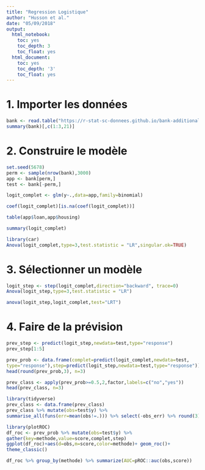 ---
title: "Regression Logistique"
author: "Husson et al."
date: "05/09/2018"
output:
  html_notebook:
    toc: yes
    toc_depth: 3
    toc_float: yes
  html_document:
    toc: yes
    toc_depth: '3'
    toc_float: yes
---

# 1. Importer les données

```{r}
bank <- read.table("https://r-stat-sc-donnees.github.io/bank-additional.csv",header=TRUE,sep=";")
summary(bank)[,c(1:3,21)]
```

# 2. Construire le modèle

```{r }
set.seed(5678)
perm <- sample(nrow(bank),3000)
app <- bank[perm,]
test <- bank[-perm,]
```

```{r}
logit_complet <- glm(y~.,data=app,family=binomial)
```

```{r}
coef(logit_complet)[is.na(coef(logit_complet))]
```

```{r}
table(app$loan,app$housing)
```

```{r}
summary(logit_complet)
```

```{r, message=FALSE,warning=FALSE}
library(car)
Anova(logit_complet,type=3,test.statistic = "LR",singular.ok=TRUE)
```

# 3. Sélectionner un modèle

```{r}
logit_step <- step(logit_complet,direction="backward", trace=0)
Anova(logit_step,type=3,test.statistic = "LR")
```

```{r}
anova(logit_step,logit_complet,test="LRT")
```

# 4. Faire de la prévision

```{r}
prev_step <- predict(logit_step,newdata=test,type="response")
prev_step[1:5]
```

```{r}
prev_prob <- data.frame(complet=predict(logit_complet,newdata=test,
type="response"),step=predict(logit_step,newdata=test,type="response"))
head(round(prev_prob,3), n=3)
```
```{r}
prev_class <- apply(prev_prob>=0.5,2,factor,labels=c("no","yes"))
head(prev_class, n=3)
```

```{r,message=FALSE,warning=FALSE}
library(tidyverse)
prev_class <- data.frame(prev_class)
prev_class %>% mutate(obs=test$y) %>%
summarise_all(funs(err=mean(obs!=.))) %>% select(-obs_err) %>% round(3)
```

```{r,message=FALSE,warning=FALSE}
library(plotROC)
df_roc <- prev_prob %>% mutate(obs=test$y) %>%
gather(key=methode,value=score,complet,step)
ggplot(df_roc)+aes(d=obs,m=score,color=methode)+ geom_roc()+
theme_classic()
```

```{r}
df_roc %>% group_by(methode) %>% summarize(AUC=pROC::auc(obs,score))
```

